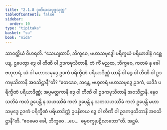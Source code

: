 ```yaml
---
title: "2.1.8 ဒုတိယသမုဒ္ဒသုတ္တ"
tableOfContents: false
sidebar:
  order: 10
type: "tipitaka"
basket: "su"
book: "nida"
---
```



<DynamicBreadcrumb />

<Division number="81" book="nida">

<Paragraph number="626" book="nida">
သာဝတ္ထိယံ ဝိဟရတိ. “သေယျထာပိ, ဘိက္ခဝေ, မဟာသမုဒ္ဒေါ ပရိက္ခယံ ပရိယာဒါနံ ဂစ္ဆေယျ, ဌပေတွာ ဒွေ ဝါ တီဏိ ဝါ ဥဒကဖုသိတာနိ. တံ ကိံ မညထ, ဘိက္ခဝေ, ကတမံ နု ခေါ ဗဟုတရံ, ယံ ဝါ မဟာသမုဒ္ဒေ ဥဒကံ ပရိက္ခီဏံ ပရိယာဒိဏ္ဏံ ယာနိ ဝါ ဒွေ ဝါ တီဏိ ဝါ ဥဒကဖုသိတာနိ အဝသိဋ္ဌာနီ”တိ?
</Paragraph>

<Paragraph number="627" book="nida">
“ဧတဒေဝ, ဘန္တေ, ဗဟုတရံ မဟာသမုဒ္ဒေ ဥဒကံ, ယဒိဒံ ပရိက္ခီဏံ ပရိယာဒိဏ္ဏံ; အပ္ပမတ္တကာနိ ဒွေ ဝါ တီဏိ ဝါ ဥဒကဖုသိတာနိ အဝသိဋ္ဌာနိ. နေဝ သတိမံ ကလံ ဥပေန္တိ န သဟဿိမံ ကလံ ဥပေန္တိ န သတသဟဿိမံ ကလံ ဥပေန္တိ မဟာသမုဒ္ဒေ ဥဒကံ ပရိက္ခီဏံ ပရိယာဒိဏ္ဏံ ဥပနိဓာယ ဒွေ ဝါ တီဏိ ဝါ ဥဒကဖုသိတာနိ အဝသိဋ္ဌာနီ”တိ. “ဧဝမေဝ ခေါ, ဘိက္ခဝေ …ပေ…  ဓမ္မစက္ခုပဋိလာဘော”တိ.

</Paragraph>
</Division>

<Paragraph number="628" type="center" book="nida">
အဋ္ဌမံ.
</Paragraph>